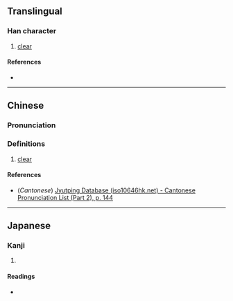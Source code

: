 {{character info/new}}
==Translingual==

===Han character===
{{Han char|rn=85|rad=水|as=12|sn=16|four=|canj=HCE|ids=⿱須水}}

# [[clear]]

====References====
* {{Han ref|kx=0651.230|dkj=18314|hdz=31734.070|uh=6F83|ud=28547}}

----

==Chinese==
{{zh-forms}}

===Pronunciation===
{{zh-pron
|m=jiǒng
|c=gwing3
|mc=
|oc=
|ma=
|cat=a
}}

===Definitions===
{{zh-hanzi}}

# [[clear]]

====References====
* (''Cantonese'') [http://www.iso10646hk.net/jp/document/download.jsp Jyutping Database (iso10646hk.net) - Cantonese Pronunciation List (Part 2), p. 144]

----

==Japanese==

===Kanji===
{{ja-kanji|grade=|rs=水12}}

# {{defn|lang=ja|sort=水12}}

====Readings====
* {{ja-readings|on=[[げい]] (gei), [[きょう]] (kyō)|kun=[[きよい]] (kiyoi)}}